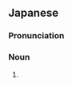 ==Japanese==
{{ja-kanjitab|た|け|k2=げ|り|r=y|yomi=y}}

===Pronunciation===
{{ja-pron|acc=a|y=y|たげり}}

===Noun===
{{ja-noun|たげり|タゲリ}}

# {{alternative spelling of|田鳧|lang=ja}}